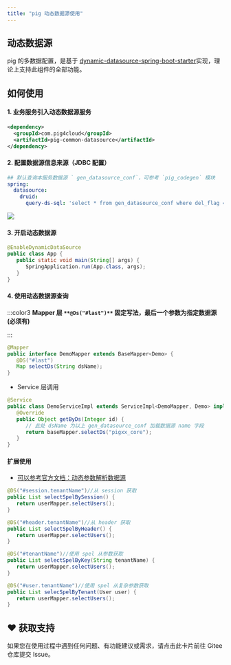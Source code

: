 ```yaml
---
title: "pig 动态数据源使用"
---
```


## 动态数据源

pig 的多数据配置，是基于 [dynamic-datasource-spring-boot-starter](https://github.com/baomidou/dynamic-datasource-spring-boot-starter/wiki)实现，理论上支持此组件的全部功能。

## 如何使用

#### 1. 业务服务引入动态数据源服务

```xml
<dependency>
  <groupId>com.pig4cloud</groupId>
  <artifactId>pig-common-datasource</artifactId>
</dependency>
```

#### 2. 配置数据源信息来源（JDBC 配置）

```yaml
## 默认查询本服务数据源 ` gen_datasource_conf`，可参考 `pig_codegen` 模块
spring:
  datasource:
    druid:
      query-ds-sql: 'select * from gen_datasource_conf where del_flag = 0'
```

![](/images/1599315066287-0a240b69-3494-476e-8892-0f4abba9ff2c.png)

#### 3. 开启动态数据源

```java
@EnableDynamicDataSource
public class App {
   public static void main(String[] args) {
      SpringApplication.run(App.class, args);
   }
}
```

#### 4. 使用动态数据源查询
:::color3
**Mapper 层 **`**@Ds("#last")**`** 固定写法，最后一个参数为指定数据源 (必须有)**

:::

```java
@Mapper
public interface DemoMapper extends BaseMapper<Demo> {
   @DS("#last")
   Map selectDs(String dsName);
}
```

+ Service 层调用

```java
@Service
public class DemoServiceImpl extends ServiceImpl<DemoMapper, Demo> implements DemoService {
   @Override
   public Object getByDs(Integer id) {
      // 此处 dsName 为以上 gen_datasource_conf 加载数据源 name 字段
      return baseMapper.selectDs("pigxx_core");
   }
}
```

#### 扩展使用

+ [可以参考官方文档：动态参数解析数据源](https://github.com/baomidou/dynamic-datasource-spring-boot-starter/wiki/Dynamic-Analysis-DataSource)

```java
@DS("#session.tenantName")//从 session 获取
public List selectSpelBySession() {
   return userMapper.selectUsers();
}

@DS("#header.tenantName")//从 header 获取
public List selectSpelByHeader() {
   return userMapper.selectUsers();
}

@DS("#tenantName")//使用 spel 从参数获取
public List selectSpelByKey(String tenantName) {
   return userMapper.selectUsers();
}

@DS("#user.tenantName")//使用 spel 从复杂参数获取
public List selecSpelByTenant(User user) {
   return userMapper.selectUsers();
}
```

## ♥️ 获取支持
<Card title="遇到问题？" horizontal icon="link" href="https://gitee.com/log4j/pig/issues">
  如果您在使用过程中遇到任何问题、有功能建议或需求，请点击此卡片前往 Gitee 仓库提交 Issue。
</Card>

